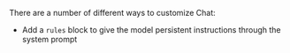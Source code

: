 There are a number of different ways to customize Chat:

- Add a `rules` block to give the model persistent instructions through the system prompt